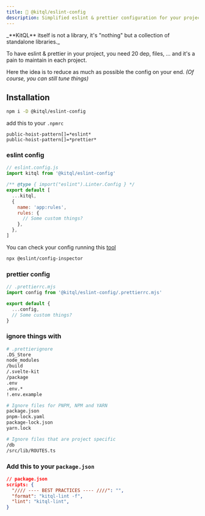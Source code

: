 ```yaml
---
title: 💄 @kitql/eslint-config
description: Simplified eslint & prettier configuration for your projects
---
```



<Aside type="tip">
  _**KitQL** itself is not a library, it's "nothing" but a collection of standalone libraries._
</Aside>

To have eslint & prettier in your project, you need 20 dep, files, ... and it's a pain to maintain
in each project.

Here the idea is to reduce as much as possible the config on your end. _(Of course, you can still
tune things)_

## Installation

```sh
npm i -D @kitql/eslint-config
```

add this to your `.npmrc`

```.npmrc
public-hoist-pattern[]=*eslint*
public-hoist-pattern[]=*prettier*
```

### eslint config

```js
// eslint.config.js
import kitql from '@kitql/eslint-config'

/** @type { import("eslint").Linter.Config } */
export default [
  ...kitql,
  {
    name: 'app:rules',
    rules: {
      // Some custom things?
    },
  },
]
```

You can check your config running this [tool](https://github.com/eslint/config-inspector)

```bash
npx @eslint/config-inspector
```

### prettier config

```js
// .prettierrc.mjs
import config from '@kitql/eslint-config/.prettierrc.mjs'

export default {
  ...config,
  // Some custom things?
}
```

### ignore things with

```bash
# .prettierignore
.DS_Store
node_modules
/build
/.svelte-kit
/package
.env
.env.*
!.env.example

# Ignore files for PNPM, NPM and YARN
package.json
pnpm-lock.yaml
package-lock.json
yarn.lock

# Ignore files that are project specific
/db
/src/lib/ROUTES.ts
```

### Add this to your `package.json`

```json
// package.json
scripts: {
  "//// ---- BEST PRACTICES ---- ////": "",
  "format": "kitql-lint -f",
  "lint": "kitql-lint",
}
```
